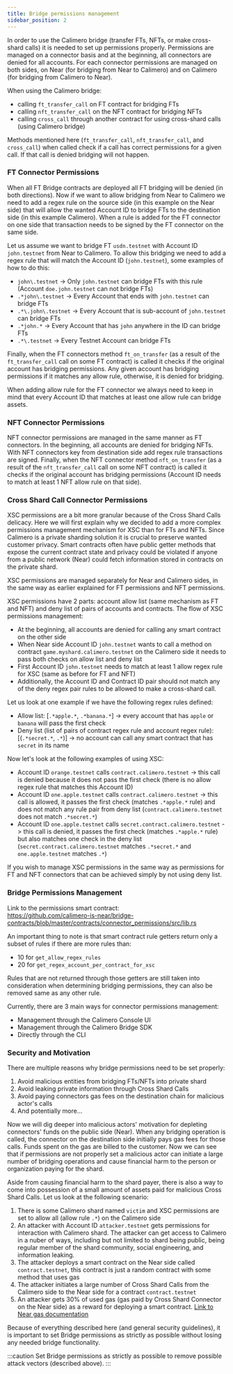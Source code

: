 ```yaml
---
title: Bridge permissions management
sidebar_position: 2
---
```


In order to use the Calimero bridge (transfer FTs, NFTs, or make cross-shard calls) it is needed to set up permissions properly.
Permissions are managed on a connector basis and at the beginning, all connectors are denied for all accounts. For each connector
permissions are managed on both sides, on Near (for bridging from Near to Calimero) and on Calimero (for bridging from Calimero to Near).

When using the Calimero bridge:
- calling `ft_transfer_call` on FT contract for bridging FTs
- calling `nft_transfer_call` on the NFT contract for bridging NFTs
- calling `cross_call` through another contract for using cross-shard calls (using Calimero bridge)

Methods mentioned here (`ft_transfer_call`, `nft_transfer_call`, and `cross_call`) when called check if a call has correct permissions for a given call. If that call is denied bridging will not happen.

### FT Connector Permissions

When all FT Bridge contracts are deployed all FT bridging will be denied (in both directions). Now if we want to allow bridging from Near to Calimero we need to add
a regex rule on the source side (in this example on the Near side) that will allow the wanted Account ID to bridge FTs to the destination side (in this example Calimero). When a rule is added for the FT connector on one side that transaction needs to be signed by the FT connector on the same side.

Let us assume we want to bridge FT `usdn.testnet` with Account ID `john.testnet` from Near to Calimero. To allow this bridging we need to add a regex rule that will match the Account ID (`john.testnet`), some examples of how to do this:
- `john\.testnet` -> Only `john.testnet` can bridge FTs with this rule (Account `doe.john.testnet` can not bridge FTs)
- `.*john\.testnet` -> Every Account that ends with `john.testnet` can bridge FTs
-  `.*\.john\.testnet` -> Every Account that is sub-account of `john.testnet` can bridge FTs
- `.*john.*` -> Every Account that has `john` anywhere in the ID can bridge FTs
- `.*\.testnet` -> Every Testnet Account can bridge FTs

Finally, when the FT connectors method `ft_on_transfer` (as a result of the `ft_transfer_call` call on some FT contract) is called it checks if the original account has bridging permissions.
Any given account has bridging permissions if it matches any allow rule, otherwise, it is denied for bridging.

When adding allow rule for the FT connector we always need to keep in mind that every Account ID that matches at least one allow rule can bridge assets.

### NFT Connector Permissions

NFT connector permissions are managed in the same manner as FT connectors. In the beginning, all accounts are denied for bridging NFTs.
With NFT connectors key from destination side add regex rule transactions are signed. Finally, when the NFT connector method `nft_on_transfer`
(as a result of the `nft_transfer_call` call on some NFT contract) is called it checks if the original account has bridging permissions (Account ID needs to match at least 1 NFT allow rule on that side).

### Cross Shard Call Connector Permissions

XSC permissions are a bit more granular because of the Cross Shard Calls delicacy. Here we will first explain why we decided to add a more complex permissions management mechanism for XSC than for FTs and NFTs.
Since Calimero is a private sharding solution it is crucial to preserve wanted customer privacy. Smart contracts often have public getter methods that expose the current contract state and privacy could be
violated if anyone from a public network (Near) could fetch information stored in contracts on the private shard.

XSC permissions are managed separately for Near and Calimero sides, in the same way as earlier explained for FT permissions and NFT permissions.

XSC permissions have 2 parts: account allow list (same mechanism as FT and NFT) and deny list of pairs of accounts and contracts.
The flow of XSC permissions management:
- At the beginning, all accounts are denied for calling any smart contract on the other side
- When Near side Account ID `john.testnet` wants to call a method on contract `game.myshard.calimero.testnet` on the Calimero side it needs to pass both checks on allow list and deny list
- First Account ID `john.testnet` needs to match at least 1 allow regex rule for XSC (same as before for FT and NFT)
- Additionally, the Account ID and Contract ID pair should not match any of the deny regex pair rules to be allowed to make a cross-shard call.

Let us look at one example if we have the following regex rules defined:
- Allow list: [`.*apple.*`, `.*banana.*`] -> every account that has `apple` or `banana` will pass the first check
- Deny list (list of pairs of contract regex rule and account regex rule): [(`.*secret.*`, `.*`)] -> no account can call any smart contract that has `secret` in its name

Now let's look at the following examples of using XSC:
- Account ID `orange.testnet` calls `contract.calimero.testnet` -> this call is denied because it does not pass the first check (there is no allow regex rule that matches this Account ID)
- Account ID `one.apple.testnet` calls `contract.calimero.testnet` -> this call is allowed, it passes the first check (matches `.*apple.*` rule) and does not match any rule pair from deny list (`contract.calimero.testnet` does not match `.*secret.*`)
- Account ID `one.apple.testnet` calls `secret.contract.calimero.testnet` -> this call is denied, it passes the first check (matches `.*apple.*` rule) but also matches one check in the deny list (`secret.contract.calimero.testnet` matches `.*secret.*` and `one.apple.testnet` matches `.*`)

If you wish to manage XSC permissions in the same way as permissions for FT and NFT connectors that can be achieved simply by not using deny list.

### Bridge Permissions Management

Link to the permissions smart contract: <br /> https://github.com/calimero-is-near/bridge-contracts/blob/master/contracts/connector_permissions/src/lib.rs

An important thing to note is that smart contract rule getters return only a subset of rules if there are more rules than:
- 10 for `get_allow_regex_rules`
- 20 for `get_regex_account_per_contract_for_xsc`

Rules that are not returned through those getters are still taken into consideration when determining bridging permissions, they can also be removed same as any other rule.

Currently, there are 3 main ways for connector permissions management:
- Management through the Calimero Console UI
- Management through the Calimero Bridge SDK
- Directly through the CLI

### Security and Motivation

There are multiple reasons why bridge permissions need to be set properly:
1. Avoid malicious entities from bridging FTs/NFTs into private shard
2. Avoid leaking private information through Cross Shard Calls
3. Avoid paying connectors gas fees on the destination chain for malicious actor's calls
4. And potentially more...

Now we will dig deeper into malicious actors' motivation for depleting connectors' funds on the public side (Near).
When any bridging operation is called, the connector on the destination side initially pays gas fees for those calls. Funds spent
on the gas are billed to the customer. Now we can see that if permissions are not properly set a malicious actor can initiate a large
number of bridging operations and cause financial harm to the person or organization paying for the shard.

Aside from causing financial harm to the shard payer, there is also a way to come into possession of a small amount of assets paid
for malicious Cross Shard Calls. Let us look at the following scenario:
1. There is some Calimero shard named `victim` and XSC permissions are set to allow all (allow rule `.*`) on the Calimero side
2. An attacker with Account ID `attacker.testnet` gets permissions for interaction with Calimero shard. The attacker can get access to Calimero in a nuber of ways, including but not limited to shard being public, being regular member of the shard community, social engineering, and information leaking.
3. The attacker deploys a smart contract on the Near side called `contract.testnet`, this contract is just a random contract with some method that uses gas
4. The attacker initiates a large number of Cross Shard Calls from the Calimero side to the Near side for a contract `contract.testnet`
5. An attacker gets 30% of used gas (gas paid by Cross Shard Connector on the Near side) as a reward for deploying a smart contract. [Link to Near gas documentation](https://docs.near.org/concepts/basics/transactions/gas)

Because of everything described here (and general security guidelines), it is important to set Bridge permissions as strictly as possible
without losing any needed bridge functionality.

:::caution
Set Bridge permissions as strictly as possible to remove possible attack vectors (described above).
:::
